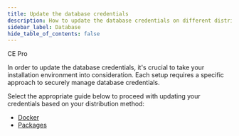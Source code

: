 ```yaml
---
title: Update the database credentials
description: How to update the database credentials on different distribution
sidebar_label: Database
hide_table_of_contents: false
---
```


<div style={{display: "flex", gap: "1rem"}}>
  <Chips link="https://www.passbolt.com/ce/docker" isUnderMainTitle={true}>CE</Chips>
  <Chips link="https://www.passbolt.com/pricing/pro" isUnderMainTitle={true}>Pro</Chips>
</div>

In order to update the database credentials, it's crucial to take your installation environment into consideration. Each setup requires a specific approach to securely manage database credentials.

Select the appropriate guide below to proceed with updating your credentials based on your distribution method:
- [Docker](/docs/hosting/configure/database/docker)
- [Packages](/docs/hosting/configure/database/packages)

